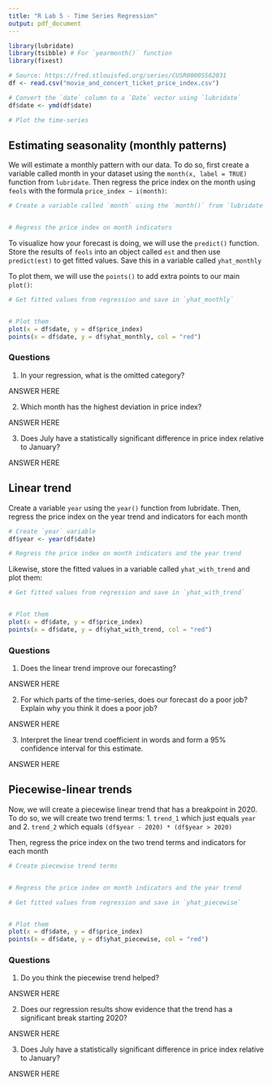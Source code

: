 ```yaml
---
title: "R Lab 5 - Time Series Regression"
output: pdf_document
---
```


```r
library(lubridate)
library(tsibble) # For `yearmonth()` function
library(fixest)

# Source: https://fred.stlouisfed.org/series/CUSR0000SS62031
df <- read.csv("movie_and_concert_ticket_price_index.csv")

# Convert the `date` column to a `Date` vector using `lubridate`
df$date <- ymd(df$date)

# Plot the time-series

```


## Estimating seasonality (monthly patterns)

We will estimate a monthly pattern with our data. 
To do so, first create a variable called month in your dataset using the `month(x, label = TRUE)` function from `lubridate`. 
Then regress the price index on the month using `feols` with the formula `price_index ~ i(month)`:

```r
# Create a variable called `month` using the `month()` from `lubridate`


# Regress the price index on month indicators

```


To visualize how your forecast is doing, we will use the `predict()` function.
Store the results of `feols` into an object called `est` and then use `predict(est)` to get fitted values.
Save this in a variable called `yhat_monthly`

To plot them, we will use the `points()` to add extra points to our main `plot()`:

```r
# Get fitted values from regression and save in `yhat_monthly`


# Plot them
plot(x = df$date, y = df$price_index)
points(x = df$date, y = df$yhat_monthly, col = "red")
```

### Questions

1. In your regression, what is the omitted category?

ANSWER HERE


2. Which month has the highest deviation in price index?

ANSWER HERE


3. Does July have a statistically significant difference in price index relative to January?

ANSWER HERE



## Linear trend

Create a variable `year` using the `year()` function from lubridate. 
Then, regress the price index on the year trend and indicators for each month

```r
# Create `year` variable
df$year <- year(df$date)

# Regress the price index on month indicators and the year trend

```

Likewise, store the fitted values in a variable called `yhat_with_trend` and plot them:

```r
# Get fitted values from regression and save in `yhat_with_trend`


# Plot them
plot(x = df$date, y = df$price_index)
points(x = df$date, y = df$yhat_with_trend, col = "red")
```

### Questions

1. Does the linear trend improve our forecasting?

ANSWER HERE


2. For which parts of the time-series, does our forecast do a poor job? Explain why you think it does a poor job?

ANSWER HERE


3. Interpret the linear trend coefficient in words and form a 95% confidence interval for this estimate.

ANSWER HERE




## Piecewise-linear trends

Now, we will create a piecewise linear trend that has a breakpoint in 2020. 
To do so, we will create two trend terms:
1. `trend_1` which just equals `year` and 
2. `trend_2` which equals `(df$year - 2020) * (df$year > 2020)`

Then, regress the price index on the two trend terms and indicators for each month

```r
# Create piecewise trend terms


# Regress the price index on month indicators and the year trend

```

```r
# Get fitted values from regression and save in `yhat_piecewise`


# Plot them
plot(x = df$date, y = df$price_index)
points(x = df$date, y = df$yhat_piecewise, col = "red")
```


### Questions

1. Do you think the piecewise trend helped? 

ANSWER HERE

2. Does our regression results show evidence that the trend has a significant break starting 2020? 

ANSWER HERE

3. Does July have a statistically significant difference in price index relative to January?

ANSWER HERE
